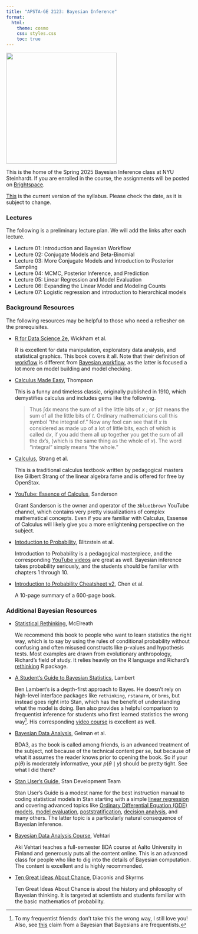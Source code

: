 ```yaml
---
title: "APSTA-GE 2123: Bayesian Inference"
format:
  html:
    theme: cosmo
    css: styles.css
    toc: true
---
```


![](bayes-course/dalle-fish.png){fig-align="center" width="300"}

This is the home of the Spring 2025 Bayesian Inference class at NYU Steinhardt. If you are enrolled in the course, the assignments will be posted on [Brightspace](https://brightspace.nyu.edu/).

[This](bayes-course/syllabus.pdf) is the current version of the syllabus. Please check the date, as it is subject to change.

### Lectures

The following is a preliminary lecture plan. We will add the links after each lecture.

-   Lecture 01: Introduction and Bayesian Workflow
-   Lecture 02: Conjugate Models and Beta-Binomial
-   Lecture 03: More Conjugate Models and Introduction to Posterior Sampling
-   Lecture 04: MCMC, Posterior Inference, and Prediction
-   Lecture 05: Linear Regression and Model Evaluation
-   Lecture 06: Expanding the Linear Model and Modeling Counts
-   Lecture 07: Logistic regression and introduction to hierarchical models


### Background Resources

The following resources may be helpful to those who need a refresher on the prerequisites.

-   [R for Data Science 2e](https://r4ds.hadley.nz/), Wickham et al. 

    R is excellent for data manipulation, exploratory data analysis, and statistical graphics. This book covers it all. Note that their definition of [workflow](https://r4ds.hadley.nz/whole-game) is different from [Bayesian workflow](http://www.stat.columbia.edu/~gelman/research/unpublished/Bayesian_Workflow_article.pdf), as the latter is focused a lot more on model building and model checking.

-   [Calculus Made Easy](http://calculusmadeeasy.org/), Thompson 

    This is a funny and timeless classic, originally published in 1910, which demystifies calculus and includes gems like the following.

    > Thus $\int \text{d}x$ means the sum of all the little bits of $x$ ; or $\int \text{d}t$ means the sum of all the little bits of $t$. Ordinary mathematicians call this symbol “the integral of.” Now any fool can see that if $x$ is considered as made up of a lot of little bits, each of which is called $\text{d}x$, if you add them all up together you get the sum of all the $\text{d}x$'s, (which is the same thing as the whole of $x$). The word “integral” simply means “the whole.” 

-   [Calculus](https://openstax.org/details/books/calculus-volume-1), Strang et al.

    This is a traditional calculus textbook written by pedagogical masters like Gilbert Strang of the linear algebra fame and is offered for free by OpenStax.

-   [YouTube: Essence of Calculus](https://bit.ly/calc-3blue1brown), Sanderson

    Grant Sanderson is the owner and operator of the `3blue1brown` YouTube channel, which contains very pretty visualizations of complex mathematical concepts. Even if you are familiar with Calculus, Essense of Calculus will likely give you a more enlightening perspective on the subject.

-   [Intoduction to Probability](https://projects.iq.harvard.edu/stat110/home), Blitzstein et al.

    Introduction to Probability is a pedagogical masterpiece, and the corresponding [YouTube videos](https://www.youtube.com/playlist?list=PL2SOU6wwxB0uwwH80KTQ6ht66KWxbzTIo) are great as well. Bayesian inference takes probability seriously, and the students should be familiar with chapters 1 through 10.

-   [Introduction to Probability Cheatsheet v2](https://static1.squarespace.com/static/54bf3241e4b0f0d81bf7ff36/t/55e9494fe4b011aed10e48e5/1441352015658/probability_cheatsheet.pdf), Chen et al.

    A 10-page summary of a 600-page book.

### Additional Bayesian Resources

-   [Statistical Rethinking](https://xcelab.net/rm/statistical-rethinking/), McElreath

    We recommend this book to people who want to learn statistics the right way, which is to say by using the rules of conditional probability without confusing and often misused constructs like p-values and hypothesis tests. Most examples are drawn from evolutionary anthropology, Richard's field of study. It relies heavily on the R language and Richard's [rethinking](https://github.com/rmcelreath/rethinking) R package.

-   [A Student's Guide to Bayesian Statistics](https://ben-lambert.com/a-students-guide-to-bayesian-statistics/), Lambert

    Ben Lambert's is a depth-first approach to Bayes. He doesn't rely on high-level interface packages like `rethinking`, `rstanarm`, or `brms`, but instead goes right into Stan, which has the benefit of understanding what the model is doing. Ben also provides a helpful comparison to frequentist inference for students who first learned statistics the wrong way[^1]. His corresponding [video course](https://www.youtube.com/playlist?list=PLwJRxp3blEvZ8AKMXOy0fc0cqT61GsKCG) is excellent as well. 

-   [Bayesian Data Analysis](http://stat.columbia.edu/~gelman/book/), Gelman et al.

    BDA3, as the book is called among friends, is an advanced treatment of the subject, not because of the technical content per se, but because of what it assumes the reader knows prior to opening the book. So if your $p(\theta)$ is moderately informative, your $p(\theta \mid y)$ should be pretty tight. See what I did there?

-   [Stan User's Guide](https://mc-stan.org/docs/stan-users-guide/index.html), Stan Development Team

    Stan User's Guide is a modest name for the best instruction manual to coding statistical models in Stan starting with a simple [linear regression](https://mc-stan.org/docs/stan-users-guide/regression.html#linear-regression) and covering advanced topics like [Ordinary Differential Equation (ODE) models](https://mc-stan.org/docs/stan-users-guide/odes.html), [model evaluation](https://mc-stan.org/docs/stan-users-guide/cross-validation.html), [poststratification](https://mc-stan.org/docs/stan-users-guide/poststratification.html), [decision analysis](https://mc-stan.org/docs/stan-users-guide/decision-analysis.html), and many others. The latter topic is a particularly natural consequence of Bayesian inference. 

-   [Bayesian Data Analysis Course](https://avehtari.github.io/BDA_course_Aalto/), Vehtari

    Aki Vehtari teaches a full-semester BDA course at Aalto University in Finland and generously puts all the content online. This is an advanced class for people who like to dig into the details of Bayesian computation. The content is excellent and is highly recommended.
    
-   [Ten Great Ideas About Chance](https://press.princeton.edu/books/hardcover/9780691174167/ten-great-ideas-about-chance), Diaconis and Skyrms

    Ten Great Ideas About Chance is about the history and philosophy of Bayesian thinking. It is targeted at scientists and students familiar with the basic mathematics of probability. 

[^1]: To my frequentist friends: don't take this the wrong way, I still love you! Also, see [this](https://statmodeling.stat.columbia.edu/2024/01/08/bayesians-are-frequentists-2/) claim from a Bayesian that Bayesians are frequentists.
